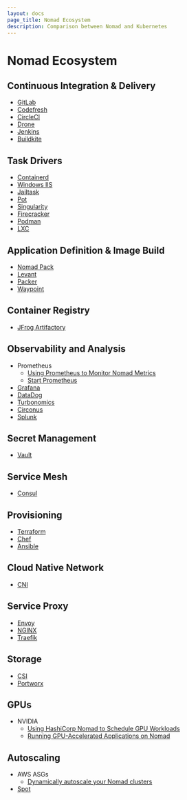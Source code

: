 ```yaml
---
layout: docs
page_title: Nomad Ecosystem
description: Comparison between Nomad and Kubernetes
---
```


# Nomad Ecosystem

## Continuous Integration & Delivery

- [GitLab](https://www.hashicorp.com/resources/nomad-ci-cd-developer-workflows-and-integrations)
- [Codefresh](https://codefresh.io/docs/docs/yaml-examples/examples/nomad/)
- [CircleCI](https://circleci.com/docs/server/operator/introduction-to-nomad-cluster-operation)
- [Drone](https://docs.drone.io/runner/nomad/overview/)
- [Jenkins](https://plugins.jenkins.io/nomad/)
- [Buildkite](https://buildkite.com/works-with/hashicorp)

## Task Drivers

- [Containerd](https://www.nomadproject.io/plugins/drivers/community/containerd)
- [Windows IIS](https://github.com/Roblox/nomad-driver-iis)
- [Jailtask](https://www.nomadproject.io/plugins/drivers/community/jail-task-driver)
- [Pot](https://github.com/trivago/nomad-pot-driver)
- [Singularity](https://www.nomadproject.io/plugins/drivers/community/singularity)
- [Firecracker](https://www.nomadproject.io/plugins/drivers/community/firecracker-task-driver)
- [Podman](https://www.nomadproject.io/plugins/drivers/podman)
- [LXC](https://www.nomadproject.io/plugins/drivers/community/lxc)

## Application Definition & Image Build

- [Nomad Pack](https://github.com/hashicorp/nomad-pack)
- [Levant](https://github.com/hashicorp/levant)
- [Packer](https://www.packer.io/)
- [Waypoint](https://learn.hashicorp.com/collections/waypoint/get-started-nomad)

## Container Registry

- [JFrog Artifactory](https://jfrog.com/blog/cluster-management-made-simple-with-jfrog-artifactory-and-hashicorp-nomad/)

## Observability and Analysis

- Prometheus
  - [Using Prometheus to Monitor Nomad Metrics](https://learn.hashicorp.com/tutorials/nomad/prometheus-metrics)
  - [Start Prometheus](https://learn.hashicorp.com/tutorials/nomad/dynamic-application-sizing?in=nomad/nomad-1-0#start-prometheus)
- [Grafana](https://www.metricfire.com/blog/monitoring-hashicorp-nomad-with-prometheus-and-grafana/)
- [DataDog](https://docs.datadoghq.com/integrations/nomad/)
- [Turbonomics](https://www.youtube.com/watch?v=lwtIaPpdDsc)
- [Circonus](https://www.nomadproject.io/tools/autoscaling/agent/telemetry#circonus)
- [Splunk](https://www.kmruddy.com/2020/deploying-splunk-enterprise-with-nomad/)

## Secret Management

- [Vault](https://www.nomadproject.io/docs/integrations/vault-integration)

## Service Mesh

- [Consul](https://www.nomadproject.io/docs/integrations/consul-integration)

## Provisioning

- [Terraform](https://registry.terraform.io/providers/hashicorp/nomad/latest/docs)
- [Chef](https://github.com/nathwill/chef-nomad)
- [Ansible](https://github.com/ansible-community/ansible-nomad)

## Cloud Native Network

- [CNI](https://www.nomadproject.io/docs/integrations/consul-connect#cni-plugins)

## Service Proxy

- [Envoy](https://www.nomadproject.io/docs/integrations/consul-connect)
- [NGINX](https://learn.hashicorp.com/tutorials/nomad/load-balancing-nginx)
- [Traefik](https://learn.hashicorp.com/tutorials/nomad/load-balancing-traefik)

## Storage

- [CSI](https://www.nomadproject.io/docs/concepts/plugins/csi)
- [Portworx](https://learn.hashicorp.com/tutorials/nomad/stateful-workloads-portworx)

## GPUs

- NVIDIA
  - [Using HashiCorp Nomad to Schedule GPU Workloads](https://developer.nvidia.com/blog/hashicorp-nomad-gpu-scheduling/)
  - [Running GPU-Accelerated Applications on Nomad](https://www.hashicorp.com/resources/running-gpu-accelerated-applications-on-nomad)

## Autoscaling

- AWS ASGs
  - [Dynamically autoscale your Nomad clusters](https://www.hashicorp.com/blog/cluster-scaling-with-the-hashicorp-nomad-autoscaler)
- [Spot](https://docs.spot.io/container-management/nomad/nomad-integration-with-elastigroup/)
